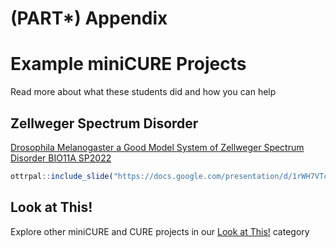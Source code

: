 # (PART\*) Appendix {-}

# Example miniCURE Projects

Read more about what these students did and how you can help

<h2>Zellweger Spectrum Disorder</h2>

[Drosophila Melanogaster a Good Model System of Zellweger Spectrum Disorder BIO11A SP2022](https://help.c-moor.org/t/326)

```r
ottrpal::include_slide("https://docs.google.com/presentation/d/1rWH7VTcPV1juH0E9NI-X6evMIKzgn1MQKlf_CRzT73w/edit#slide=id.g1f734f625ef_0_0")
```

<h2>Look at This!</h2>

Explore other miniCURE and CURE projects in our [Look at This!](https://help.c-moor.org/c/look-at-this/8) category
